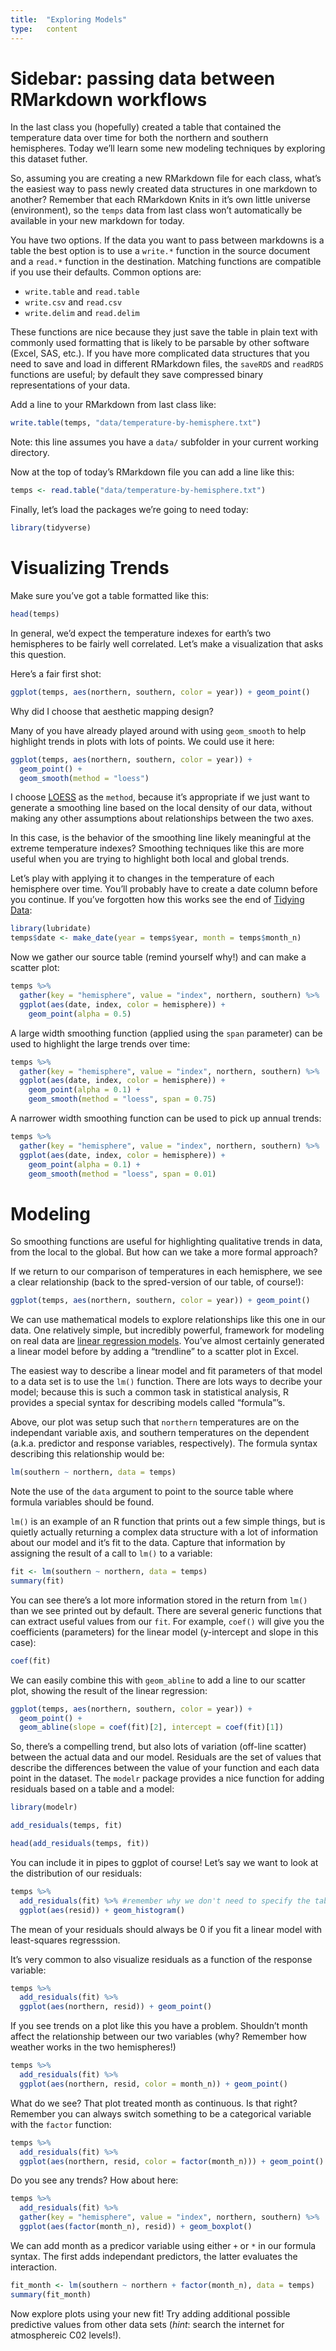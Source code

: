 ```yaml
---
title:  "Exploring Models"
type:   content
---
```


# Sidebar:  passing data between RMarkdown workflows

In the last class you (hopefully) created a table that contained the temperature data over time for both the northern and southern hemispheres.  Today we'll learn some new modeling techniques by exploring this dataset futher.

So, assuming you are creating a new RMarkdown file for each class, what's the easiest way to pass newly created data structures in one markdown to another?  Remember that each RMarkdown Knits in it's own little universe (environment), so the `temps` data from last class won't automatically be available in your new markdown for today.

You have two options.  If the data you want to pass between markdowns is a table the best option is to use a `write.*` function in the source document and a `read.*` function in the destination.  Matching functions are compatible if you use their defaults.  Common options are:

* `write.table` and `read.table`
* `write.csv` and `read.csv`
* `write.delim` and `read.delim`

These functions are nice because they just save the table in plain text with commonly used formatting that is likely to be parsable by other software (Excel, SAS, etc.).  If you have more complicated data structures that you need to save and load in different RMarkdown files, the `saveRDS` and `readRDS` functions are useful; by default they save compressed binary representations of your data. 

Add a line to your RMarkdown from last class like:

```r
write.table(temps, "data/temperature-by-hemisphere.txt")
```

Note:  this line assumes you have a `data/` subfolder in your current working directory.

Now at the top of today's RMarkdown file you can add a line like this:

```r
temps <- read.table("data/temperature-by-hemisphere.txt")
```

Finally, let's load the packages we're going to need today:

```r
library(tidyverse)
```

# Visualizing Trends

Make sure you've got a table formatted like this:

```r
head(temps)
```

In general, we'd expect the temperature indexes for earth's two hemispheres to be fairly well correlated.  Let's make a visualization that asks this question.  

Here's a fair first shot:

```r
ggplot(temps, aes(northern, southern, color = year)) + geom_point()
```

Why did I choose that aesthetic mapping design?

Many of you have already played around with using `geom_smooth` to help highlight trends in plots with lots of points.  We could use it here:

```r
ggplot(temps, aes(northern, southern, color = year)) + 
  geom_point() + 
  geom_smooth(method = "loess")
```

I choose [LOESS](https://en.wikipedia.org/wiki/Local_regression) as the `method`, because it's appropriate if we just want to generate a smoothing line based on the local density of our data, without making any other assumptions about relationships between the two axes.

In this case, is the behavior of the smoothing line likely meaningful at the extreme temperature indexes?  Smoothing techniques like this are more useful when you are trying to highlight both local and global trends.  

Let's play with applying it to changes in the temperature of each hemisphere over time.  You'll probably have to create a date column before you continue.  If you've forgotten how this works see the end of [Tidying Data](https://rna.wlu.edu/bio185/10-tidying-data.html):

```r
library(lubridate)
temps$date <- make_date(year = temps$year, month = temps$month_n)
```

Now we gather our source table (remind yourself why!) and can make a scatter plot:

```r
temps %>%
  gather(key = "hemisphere", value = "index", northern, southern) %>%
  ggplot(aes(date, index, color = hemisphere)) + 
    geom_point(alpha = 0.5)
```

A large width smoothing function (applied using the `span` parameter) can be used to highlight the large trends over time:

```r
temps %>%
  gather(key = "hemisphere", value = "index", northern, southern) %>%
  ggplot(aes(date, index, color = hemisphere)) + 
    geom_point(alpha = 0.1) + 
    geom_smooth(method = "loess", span = 0.75)
```

A narrower width smoothing function can be used to pick up annual trends:

```r
temps %>%
  gather(key = "hemisphere", value = "index", northern, southern) %>%
  ggplot(aes(date, index, color = hemisphere)) + 
    geom_point(alpha = 0.1) + 
    geom_smooth(method = "loess", span = 0.01)
```

# Modeling

So smoothing functions are useful for highlighting qualitative trends in data, from the local to the global.  But how can we take a more formal approach?

If we return to our comparison of temperatures in each hemisphere, we see a clear relationship (back to the spred-version of our table, of course!):

```r
ggplot(temps, aes(northern, southern, color = year)) + geom_point()
```

We can use mathematical models to explore relationships like this one in our data.  One relatively simple, but incredibly powerful, framework for modeling on real data are [linear regression models](https://en.wikipedia.org/wiki/Linear_model).  You've almost certainly generated a linear model before by adding a "trendline" to a scatter plot in Excel.

The easiest way to describe a linear model and fit parameters of that model to a data set is to use the `lm()` function.  There are lots ways to decribe your model; because this is such a common task in statistical analysis, R provides a special syntax for describing models called "formula"'s.  

Above, our plot was setup such that `northern` temperatures are on the independant variable axis, and southern temperatures on the dependent (a.k.a. predictor and response variables, respectively).  The formula syntax describing this relationship would be:

```r
lm(southern ~ northern, data = temps)
```

Note the use of the `data` argument to point to the source table where formula variables should be found.

`lm()` is an example of an R function that prints out a few simple things, but is quietly actually returning a complex data structure with a lot of information about our model and it's fit to the data.  Capture that information by assigning the result of a call to `lm()` to a variable:

```r
fit <- lm(southern ~ northern, data = temps)
summary(fit)
```

You can see there's a lot more information stored in the return from `lm()` than we see printed out by default.  There are several generic functions that can extract useful values from our `fit`.  For example, `coef()` will give you the coefficients (parameters) for the linear model (y-intercept and slope in this case):

```r
coef(fit)
```

We can easily combine this with `geom_abline` to add a line to our scatter plot, showing the result of the linear regression:

```r
ggplot(temps, aes(northern, southern, color = year)) + 
  geom_point() +
  geom_abline(slope = coef(fit)[2], intercept = coef(fit)[1])
```

So, there's a compelling trend, but also lots of variation (off-line scatter) between the actual data and our model.  Residuals are the set of values that describe the differences between the value of your function and each data point in the dataset.  The `modelr` package provides a nice function for adding residuals based on a table and a model:

```r
library(modelr)
```

```r
add_residuals(temps, fit)
```

```r
head(add_residuals(temps, fit))
```

You can include it in pipes to ggplot of course!  Let's say we want to look at the distribution of our residuals:

```r
temps %>%
  add_residuals(fit) %>% #remember why we don't need to specify the table there!
  ggplot(aes(resid)) + geom_histogram()
```

The mean of your residuals should always be 0 if you fit a linear model with least-squares regresssion.

It's very common to also visualize residuals as a function of the response variable:

```r
temps %>%
  add_residuals(fit) %>% 
  ggplot(aes(northern, resid)) + geom_point()
```

If you see trends on a plot like this you have a problem.  Shouldn't month affect the relationship between our two variables (why?  Remember how weather works in the two hemispheres!)

```r
temps %>%
  add_residuals(fit) %>% 
  ggplot(aes(northern, resid, color = month_n)) + geom_point()
```

What do we see?  That plot treated month as continuous.  Is that right?  Remember you can always switch something to be a categorical variable with the `factor` function:

```r
temps %>%
  add_residuals(fit) %>% 
  ggplot(aes(northern, resid, color = factor(month_n))) + geom_point()
```

Do you see any trends?  How about here:

```r
temps %>%
  add_residuals(fit) %>% 
  gather(key = "hemisphere", value = "index", northern, southern) %>%
  ggplot(aes(factor(month_n), resid)) + geom_boxplot()
```

We can add month as a predicor variable using either `+` or `*` in our formula syntax.  The first adds independant predictors, the latter evaluates the interaction.

```r
fit_month <- lm(southern ~ northern + factor(month_n), data = temps)
summary(fit_month)
```

Now explore plots using your new fit!  Try adding additional possible predictive values from other data sets (*hint*: search the internet for atmosphereic C02 levels!).

